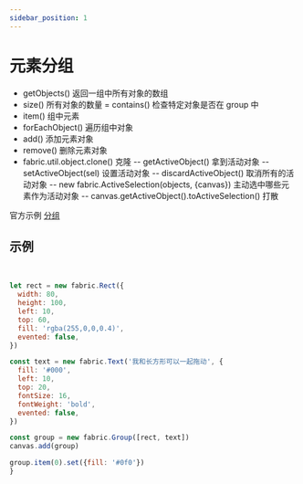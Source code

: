 ```yaml
---
sidebar_position: 1
---
```



# 元素分组

- getObjects() 返回一组中所有对象的数组
- size() 所有对象的数量
= contains() 检查特定对象是否在 group 中
- item() 组中元素
- forEachObject() 遍历组中对象
- add() 添加元素对象
- remove() 删除元素对象
- fabric.util.object.clone() 克隆
-- getActiveObject() 拿到活动对象
-- setActiveObject(sel) 设置活动对象
-- discardActiveObject() 取消所有的活动对象
-- new fabric.ActiveSelection(objects, {canvas}) 主动选中哪些元素作为活动对象
-- canvas.getActiveObject().toActiveSelection() 打散

官方示例 [分组](http://fabricjs.com/manage-selection)

## 示例

<Test1></Test1>

<br />

```js
let rect = new fabric.Rect({
  width: 80,
  height: 100,
  left: 10,
  top: 60,
  fill: 'rgba(255,0,0,0.4)',
  evented: false,
})

const text = new fabric.Text('我和长方形可以一起拖动', {
  fill: '#000',
  left: 10,
  top: 20,
  fontSize: 16,
  fontWeight: 'bold',
  evented: false,
})

const group = new fabric.Group([rect, text])
canvas.add(group)

group.item(0).set({fill: '#0f0'})
}
```

